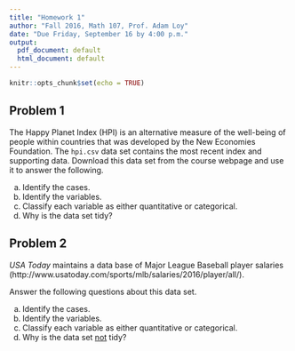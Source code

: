 ```yaml
---
title: "Homework 1"
author: "Fall 2016, Math 107, Prof. Adam Loy"
date: "Due Friday, September 16 by 4:00 p.m."
output:
  pdf_document: default
  html_document: default
---
```


```r
knitr::opts_chunk$set(echo = TRUE)
```


## Problem 1

The Happy Planet Index (HPI) is an alternative measure of the well-being of people within countries that was developed by the New Economies Foundation. The `hpi.csv` data set contains the most recent index and supporting data. Download this data set from the course webpage and use it to answer the following.

a. Identify the cases.
b. Identify the variables.
c. Classify each variable as either quantitative or categorical.
d. Why is the data set tidy?

## Problem 2

*USA Today* maintains a data base of Major League Baseball player salaries (http://www.usatoday.com/sports/mlb/salaries/2016/player/all/). 

Answer the following questions about this data set.

a. Identify the cases.
b. Identify the variables.
c. Classify each variable as either quantitative or categorical.
d. Why is the data set <u>not</u> tidy?
